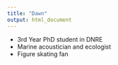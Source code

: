 ```yaml
---
title: "Dawn"
output: html_document
---
```


* 3rd Year PhD student in DNRE
* Marine acoustician and ecologist
* Figure skating fan